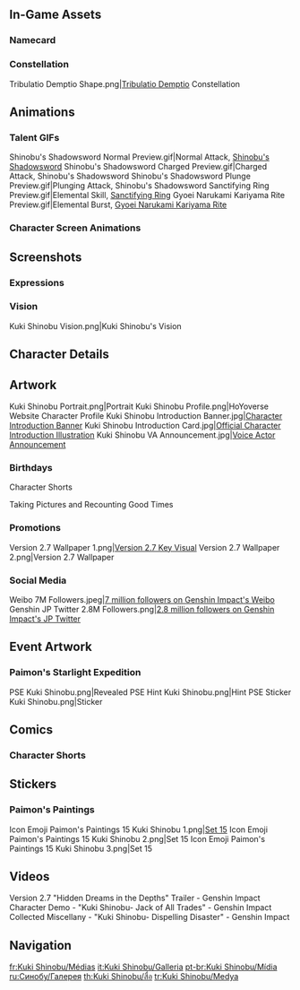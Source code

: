 {{CharacterTabs}}
{{TOC limit}}
==In-Game Assets==
{{Assets}}

===Namecard===
{{Assets/Namecard|Net|Kuki Shinobu}}

===Constellation===
<gallery>Tribulatio Demptio Shape.png|[[Tribulatio Demptio]] Constellation</gallery>

==Animations==
===Talent GIFs===
<gallery>
Shinobu's Shadowsword Normal Preview.gif|Normal Attack, [[Shinobu's Shadowsword]]
Shinobu's Shadowsword Charged Preview.gif|Charged Attack, Shinobu's Shadowsword
Shinobu's Shadowsword Plunge Preview.gif|Plunging Attack, Shinobu's Shadowsword
Sanctifying Ring Preview.gif|Elemental Skill, [[Sanctifying Ring]]
Gyoei Narukami Kariyama Rite Preview.gif|Elemental Burst, [[Gyoei Narukami Kariyama Rite]]
</gallery>

===Character Screen Animations===
{{Preview/CharacterAnimations}}

==Screenshots==
===Expressions===
{{Character Expression|Kuki Shinobu|Default|Pensive|Confident}}

===Vision===
<gallery>Kuki Shinobu Vision.png|Kuki Shinobu's Vision</gallery>

==Character Details==
{{Files by Character Gallery|character=Kuki Shinobu|Character Details}}

==Artwork==
<gallery>
Kuki Shinobu Portrait.png|Portrait
Kuki Shinobu Profile.png|HoYoverse Website Character Profile
Kuki Shinobu Introduction Banner.jpg|[https://www.hoyolab.com/article/3997039 Character Introduction Banner]<!--2022-03-28-->
Kuki Shinobu Introduction Card.jpg|[https://twitter.com/genshinimpact/status/1508384149458980864 Official Character Introduction Illustration]<!--2022-03-28-->
Kuki Shinobu VA Announcement.jpg|[https://twitter.com/GenshinImpact/status/1537676417420480515 Voice Actor Announcement]
</gallery>

===Birthdays===
{{Files by Character Gallery|Kuki Shinobu Birthday Artwork|character = Kuki Shinobu|not1=Character Shorts|not2=Taking Pictures and Recounting Good Times Images}}

;Character Shorts
{{Files by Character Gallery|Kuki Shinobu Birthday Artwork|character = Kuki Shinobu|not1=Character Birthday Artwork|not2=Taking Pictures and Recounting Good Times Images}}

;Taking Pictures and Recounting Good Times
{{Main|Taking Pictures and Recounting Good Times/Story/Kuki Shinobu}}
{{Files by Character Gallery|Kuki Shinobu Birthday Artwork|character = Kuki Shinobu|not1=Character Shorts|not2=Character Birthday Artwork}}
<!--
===Holidays===
{{Files by Character Gallery|Holiday Artwork}}
-->
===Promotions===
<gallery>
Version 2.7 Wallpaper 1.png|[https://twitter.com/GenshinImpact/status/1541421090949533857 Version 2.7 Key Visual]
Version 2.7 Wallpaper 2.png|Version 2.7 Wallpaper
</gallery>

===Social Media===
<gallery>
Weibo 7M Followers.jpeg|[https://t.co/DAAg4BfJsm 7 million followers on Genshin Impact's Weibo] <!-- 2022-12-08 -->
Genshin JP Twitter 2.8M Followers.png|[https://twitter.com/Genshin_7/status/1607678927983546369 2.8 million followers on Genshin Impact's JP Twitter] <!-- 2022-12-27 -->
</gallery>
<!--
===Miscellaneous===
<gallery>

</gallery>
-->
==Event Artwork==
===Paimon's Starlight Expedition===
{{Main|Paimon's Starlight Expedition}}
<gallery>
PSE Kuki Shinobu.png|Revealed
PSE Hint Kuki Shinobu.png|Hint
PSE Sticker Kuki Shinobu.png|Sticker
</gallery>

==Comics==
===Character Shorts===
{{Files by Character Gallery|Character Shorts|character = Kuki Shinobu|not1=Kuki Shinobu Birthday Artwork}}

==Stickers==
===Paimon's Paintings===
{{Main|Paimon's Paintings}}
<gallery>
Icon Emoji Paimon's Paintings 15 Kuki Shinobu 1.png|[[Paimon's Paintings#Set 15|Set 15]]
Icon Emoji Paimon's Paintings 15 Kuki Shinobu 2.png|Set 15
Icon Emoji Paimon's Paintings 15 Kuki Shinobu 3.png|Set 15
</gallery>

==Videos==
<gallery>
Version 2.7 "Hidden Dreams in the Depths" Trailer - Genshin Impact
Character Demo - "Kuki Shinobu- Jack of All Trades" - Genshin Impact
Collected Miscellany - "Kuki Shinobu- Dispelling Disaster" - Genshin Impact
</gallery>
<!--
==References==
{{Reflist}}
-->
==Navigation==
{{Character Navbox|link type=media}}

[[fr:Kuki Shinobu/Médias]]
[[it:Kuki Shinobu/Galleria]]
[[pt-br:Kuki Shinobu/Mídia]]
[[ru:Синобу/Галерея]]
[[th:Kuki Shinobu/สื่อ]]
[[tr:Kuki Shinobu/Medya]]